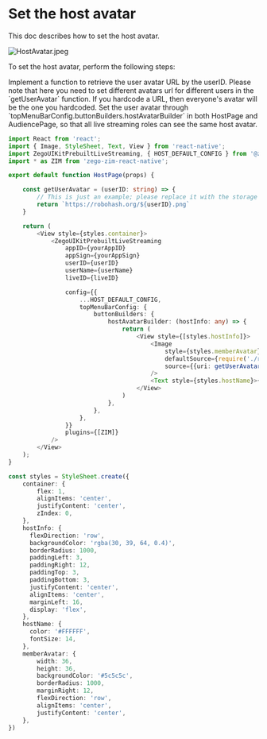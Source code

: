 # Set the host avatar

This doc describes how to set the host avatar.


<Frame width="30%" height="auto" caption="">
  <img src="https://media-resource.spreading.io/docuo/workspace564/27e54a759d23575969552654cb45bf89/175a7cddb1.jpeg" alt="HostAvatar.jpeg"/>
</Frame> 

To set the host avatar, perform the following steps:

<Steps>
<Step title="Get the user avatar URL">
Implement a function to retrieve the user avatar URL by the userID.
<Warning title="Warning">
Please note that here you need to set different avatars url for different users in the `getUserAvatar` function. If you hardcode a URL, then everyone's avatar will be the one you hardcoded.
</Warning>
</Step>
<Step title="Set the user avatar">
Set the user avatar through `topMenuBarConfig.buttonBuilders.hostAvatarBuilder` in both HostPage and AudiencePage, so that all live streaming roles can see the same host avatar.
</Step>
</Steps>

```typescript ReferenceCodeForHostPage {8-11,26-37}
import React from 'react';
import { Image, StyleSheet, Text, View } from 'react-native';
import ZegoUIKitPrebuiltLiveStreaming, { HOST_DEFAULT_CONFIG } from '@zegocloud/zego-uikit-prebuilt-live-streaming-rn';
import * as ZIM from 'zego-zim-react-native';

export default function HostPage(props) {

    const getUserAvatar = (userID: string) => {
        // This is just an example; please replace it with the storage address for user avatars in your app.
        return `https://robohash.org/${userID}.png`
    }

    return (
        <View style={styles.container}>
            <ZegoUIKitPrebuiltLiveStreaming
                appID={yourAppID}
                appSign={yourAppSign}
                userID={userID}
                userName={userName}
                liveID={liveID}

                config={{
                    ...HOST_DEFAULT_CONFIG,
                    topMenuBarConfig: {
                        buttonBuilders: {
                            hostAvatarBuilder: (hostInfo: any) => {
                                return (
                                    <View style={[styles.hostInfo]}>
                                        <Image
                                            style={styles.memberAvatar}
                                            defaultSource={require('./resources/avatar_def.png')}
                                            source={{uri: getUserAvatar(hostInfo.userID)}}
                                        />
                                        <Text style={styles.hostName}>{hostInfo.userName}</Text>
                                    </View>
                                )
                            },
                        },
                    },
                }}
                plugins={[ZIM]}
            />
        </View>
    );
}

const styles = StyleSheet.create({
    container: {
        flex: 1,
        alignItems: 'center',
        justifyContent: 'center',
        zIndex: 0,
    },
    hostInfo: {
      flexDirection: 'row',
      backgroundColor: 'rgba(30, 39, 64, 0.4)',
      borderRadius: 1000,
      paddingLeft: 3,
      paddingRight: 12,
      paddingTop: 3,
      paddingBottom: 3,
      justifyContent: 'center',
      alignItems: 'center',
      marginLeft: 16,
      display: 'flex',
    },
    hostName: {
      color: '#FFFFFF',
      fontSize: 14,
    },
    memberAvatar: {
        width: 36,
        height: 36,
        backgroundColor: '#5c5c5c',
        borderRadius: 1000,
        marginRight: 12,
        flexDirection: 'row',
        alignItems: 'center',
        justifyContent: 'center',
    },
})
```